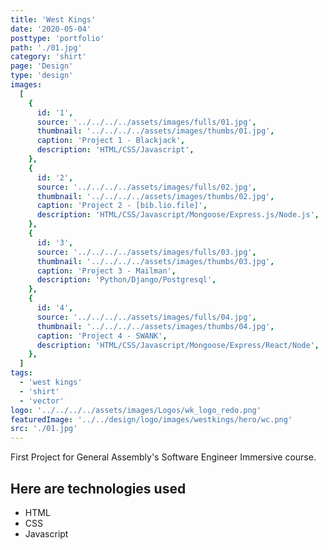 ```yaml
---
title: 'West Kings'
date: '2020-05-04'
posttype: 'portfolio'
path: './01.jpg'
category: 'shirt'
page: 'Design'
type: 'design'
images:
  [
    {
      id: '1',
      source: '../../../../assets/images/fulls/01.jpg',
      thumbnail: '../../../../assets/images/thumbs/01.jpg',
      caption: 'Project 1 - Blackjack',
      description: 'HTML/CSS/Javascript',
    },
    {
      id: '2',
      source: '../../../../assets/images/fulls/02.jpg',
      thumbnail: '../../../../assets/images/thumbs/02.jpg',
      caption: 'Project 2 - [bib.lio.file]',
      description: 'HTML/CSS/Javascript/Mongoose/Express.js/Node.js',
    },
    {
      id: '3',
      source: '../../../../assets/images/fulls/03.jpg',
      thumbnail: '../../../../assets/images/thumbs/03.jpg',
      caption: 'Project 3 - Mailman',
      description: 'Python/Django/Postgresql',
    },
    {
      id: '4',
      source: '../../../../assets/images/fulls/04.jpg',
      thumbnail: '../../../../assets/images/thumbs/04.jpg',
      caption: 'Project 4 - SWANK',
      description: 'HTML/CSS/Javascript/Mongoose/Express/React/Node',
    },
  ]
tags:
  - 'west kings'
  - 'shirt'
  - 'vector'
logo: '../../../../assets/images/Logos/wk_logo_redo.png'
featuredImage: '../../design/logo/images/westkings/hero/wc.png'
src: './01.jpg'
---
```



First Project for General Assembly's Software Engineer Immersive course.

<ShirtGallery />

## Here are technologies used

- HTML
- CSS
- Javascript
